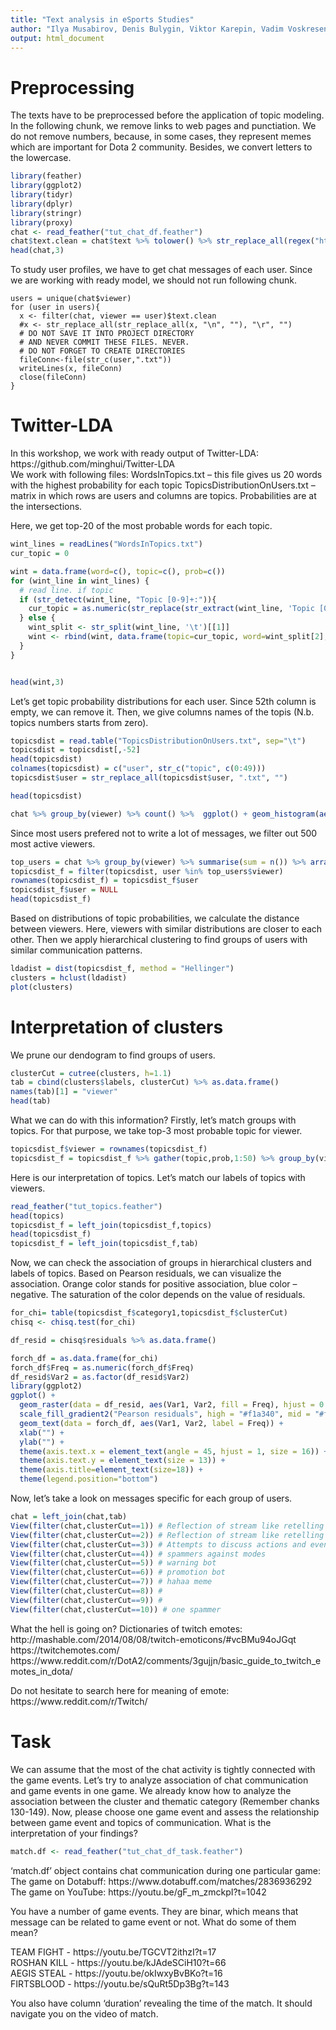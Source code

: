 ```yaml
---
title: "Text analysis in eSports Studies"
author: "Ilya Musabirov, Denis Bulygin, Viktor Karepin, Vadim Voskresenskii, Alexander Sirotkin"
output: html_document
---
```


# Preprocessing

The texts have to be preprocessed before the application of topic modeling. In the following chunk, we remove links to web pages and punctiation. We do not remove numbers, because, in some cases, they represent memes which are important for Dota 2 community. Besides, we convert letters to the lowercase.

```r
library(feather)
library(ggplot2)
library(tidyr)
library(dplyr)
library(stringr)
library(proxy)
chat <- read_feather("tut_chat_df.feather")
chat$text.clean = chat$text %>% tolower() %>% str_replace_all(regex("http:.*( |$)")," ")  %>% str_replace_all(regex("[:punct:]")," ")
head(chat,3)
```

To study user profiles, we have to get chat messages of each user. Since we are working with ready model, we should not run following chunk. 
```
users = unique(chat$viewer)
for (user in users){
  x <- filter(chat, viewer == user)$text.clean
  #x <- str_replace_all(str_replace_all(x, "\n", ""), "\r", "")
  # DO NOT SAVE IT INTO PROJECT DIRECTORY
  # AND NEVER COMMIT THESE FILES. NEVER.
  # DO NOT FORGET TO CREATE DIRECTORIES
  fileConn<-file(str_c(user,".txt"))
  writeLines(x, fileConn)
  close(fileConn)
}
```

# Twitter-LDA

In this workshop, we work with ready output of Twitter-LDA:   
https://github.com/minghui/Twitter-LDA    
We work with following files:
WordsInTopics.txt -- this file gives us 20 words with the highest probability for each topic
TopicsDistributionOnUsers.txt -- matrix in which rows are users and columns are topics. Probabilities are at the intersections.

Here, we get top-20 of the most probable words for each topic.
```r
wint_lines = readLines("WordsInTopics.txt")
cur_topic = 0

wint = data.frame(word=c(), topic=c(), prob=c())
for (wint_line in wint_lines) {
  # read line. if topic
  if (str_detect(wint_line, "Topic [0-9]+:")){
    cur_topic = as.numeric(str_replace(str_extract(wint_line, 'Topic [0-9]+'), 'Topic ', ''))
  } else {
    wint_split <- str_split(wint_line, '\t')[[1]]
    wint <- rbind(wint, data.frame(topic=cur_topic, word=wint_split[2], prob=as.numeric(wint_split[3])))    
  }
}


head(wint,3)
```


Let's get topic probability distributions for each user. Since 52th column is empty, we can remove it. Then, we give columns names of the topis (N.b. topics numbers starts from zero).

```r
topicsdist = read.table("TopicsDistributionOnUsers.txt", sep="\t")
topicsdist = topicsdist[,-52]
head(topicsdist)
colnames(topicsdist) = c("user", str_c("topic", c(0:49)))
topicsdist$user = str_replace_all(topicsdist$user, ".txt", "")

head(topicsdist)
```

```r
chat %>% group_by(viewer) %>% count() %>%  ggplot() + geom_histogram(aes(n))
```

Since most users prefered not to write a lot of messages, we filter out 500 most active viewers.

```r
top_users = chat %>% group_by(viewer) %>% summarise(sum = n()) %>% arrange(-sum) %>% top_n(500)
topicsdist_f = filter(topicsdist, user %in% top_users$viewer)
rownames(topicsdist_f) = topicsdist_f$user
topicsdist_f$user = NULL
head(topicsdist_f)
```

Based on distributions of topic probabilities, we calculate the distance between viewers. Here, viewers with similar distributions are closer to each other. Then we apply hierarchical clustering to find groups of users with similar communication patterns.
```r
ldadist = dist(topicsdist_f, method = "Hellinger")
clusters = hclust(ldadist)
plot(clusters)
```

# Interpretation of clusters

We prune our dendogram to find groups of users. 

```r
clusterCut = cutree(clusters, h=1.1)
tab = cbind(clusters$labels, clusterCut) %>% as.data.frame()
names(tab)[1] = "viewer"
head(tab)
```

What we can do with this information?
Firstly, let's match groups with topics. For that purpose, we take top-3 most probable topic for viewer.

```r
topicsdist_f$viewer = rownames(topicsdist_f)
topicsdist_f = topicsdist_f %>% gather(topic,prob,1:50) %>% group_by(viewer) %>% top_n(3,prob) 
```


Here is our interpretation of topics. Let's match our labels of topics with viewers.
```r
read_feather("tut_topics.feather")
head(topics)
topicsdist_f = left_join(topicsdist_f,topics)
head(topicsdist_f)
topicsdist_f = left_join(topicsdist_f,tab)
```

Now, we can check the association of groups in hierarchical clusters and labels of topics. Based on Pearson residuals, we can visualize the association. Orange color stands for positive association, blue color -- negative. The saturation of the color depends on the value of residuals.

```r
for_chi= table(topicsdist_f$category1,topicsdist_f$clusterCut)
chisq <- chisq.test(for_chi)

df_resid = chisq$residuals %>% as.data.frame()

forch_df = as.data.frame(for_chi)
forch_df$Freq = as.numeric(forch_df$Freq)
df_resid$Var2 = as.factor(df_resid$Var2)
library(ggplot2)
ggplot() + 
  geom_raster(data = df_resid, aes(Var1, Var2, fill = Freq), hjust = 0.5, vjust = 0.5) + 
  scale_fill_gradient2("Pearson residuals", high = "#f1a340", mid = "#f7f7f7", low = "#998ec3", midpoint = 0) +
  geom_text(data = forch_df, aes(Var1, Var2, label = Freq)) +
  xlab("") +
  ylab("") +
  theme(axis.text.x = element_text(angle = 45, hjust = 1, size = 16)) +
  theme(axis.text.y = element_text(size = 13)) +
  theme(axis.title=element_text(size=18)) +
  theme(legend.position="bottom")
```

Now, let's take a look on messages specific for each group of users.
```r
chat = left_join(chat,tab)
View(filter(chat,clusterCut==1)) # Reflection of stream like retelling of seen and emotional responce
View(filter(chat,clusterCut==2)) # Reflection of stream like retelling of seen and emotional responce
View(filter(chat,clusterCut==3)) # Attempts to discuss actions and events (to some extent)
View(filter(chat,clusterCut==4)) # spammers against modes
View(filter(chat,clusterCut==5)) # warning bot
View(filter(chat,clusterCut==6)) # promotion bot
View(filter(chat,clusterCut==7)) # hahaa meme
View(filter(chat,clusterCut==8)) # 
View(filter(chat,clusterCut==9)) # 
View(filter(chat,clusterCut==10)) # one spammer

```

What the hell is going on?
Dictionaries of twitch emotes:
http://mashable.com/2014/08/08/twitch-emoticons/#vcBMu94oJGqt
https://twitchemotes.com/
https://www.reddit.com/r/DotA2/comments/3gujjn/basic_guide_to_twitch_emotes_in_dota/

Do not hesitate to search here for meaning of emote:
https://www.reddit.com/r/Twitch/


# Task

We can assume that the most of the chat activity is tightly connected with the game events. Let's try to analyze association of chat communication and game events in one game. We already know how to analyze the association between the cluster and thematic category (Remember chanks 130-149). Now, please choose one game event and assess the relationship between game event and topics of communication. What is the interpretation of your findings?

```r
match.df <- read_feather("tut_chat_df_task.feather")
``` 

'match.df' object contains chat communication during one particular game: 
The game on Dotabuff: https://www.dotabuff.com/matches/2836936292  
The game on YouTube: https://youtu.be/gF_m_zmckpI?t=1042  

You have a number of game events. They are binar, which means that message can be related to game event or not. What do some of them mean?

TEAM FIGHT - https://youtu.be/TGCVT2ithzI?t=17    
ROSHAN KILL - https://youtu.be/kJAdeSCiH10?t=66   
AEGIS STEAL - https://youtu.be/okIwxyBvBKo?t=16   
FIRTSBLOOD - https://youtu.be/sQuRt5Dp3Bg?t=143   

You also have column 'duration' revealing the time of the match. It should navigate you on the video of match. 

